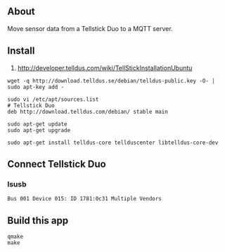 == About == 
Move sensor data from a Tellstick Duo to a MQTT server.


== Install ==

# http://developer.telldus.com/wiki/TellStickInstallationUbuntu
<pre>
wget -q http://download.telldus.se/debian/telldus-public.key -O- | sudo apt-key add -

sudo vi /etc/apt/sources.list
# Tellstick Duo 
deb http://download.telldus.com/debian/ stable main

sudo apt-get update 
sudo apt-get upgrade 

sudo apt-get install telldus-core tellduscenter libtelldus-core-dev 
</pre>

== Connect Tellstick Duo ==

=== lsusb ===
<pre>
Bus 001 Device 015: ID 1781:0c31 Multiple Vendors 
</pre>


== Build this app == 

<pre>
qmake 
make
</pre>
